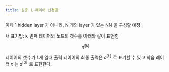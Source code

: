 ```yaml
---
title: 심층 L-레이어 신경망
---
```

이제 1 hidden layer 가 아니라, N 개의 layer 가 있는 NN 을 구성할 예정

새 표기법: k 번째 레이어의 노드의 갯수를 아래와 같이 표현함

$$
n^{[k]}
$$

레이어의 갯수가 $L$개 일때 출력 레이어의 최종 출력은 $a^{[L]}$ 로 표기할 수 있고 학습 레이터 $x$ 는 $a^{[0]}$ 로 표현한다.